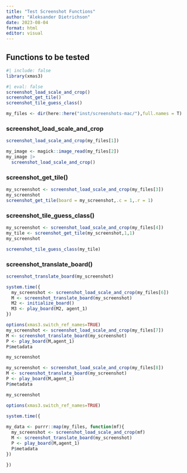 ```yaml
---
title: "Test Screenshot Functions"
author: "Aleksander Dietrichson"
date: 2023-08-04
format: html
editor: visual
---
```


## Functions to be tested

```r
#| include: false
library(xmas3)

```

```r
#| eval: false
screenshot_load_scale_and_crop()
screenshot_get_tile()
screenshot_tile_guess_class()
```

```r
my_files <- dir(here::here("inst/screenshots-mac/"),full.names = T)
```

### screenshot_load_scale_and_crop

```r
screenshot_load_scale_and_crop(my_files[1])
```

```r
my_image <- magick::image_read(my_files[2])
my_image |> 
  screenshot_load_scale_and_crop()
```

### screenshot_get_tile()

```r
my_screenshot <- screenshot_load_scale_and_crop(my_files[3])
my_screenshot
screenshot_get_tile(board = my_screenshot,.c = 1,.r = 1)
```

### screenshot_tile_guess_class()

```r
my_screenshot <- screenshot_load_scale_and_crop(my_files[4])
my_tile <- screenshot_get_tile(my_screenshot,1,1)
my_screenshot
```

```r
screenshot_tile_guess_class(my_tile)
```

### screenshot_translate_board()

```r
screenshot_translate_board(my_screenshot)
```


```r
system.time({
  my_screenshot <- screenshot_load_scale_and_crop(my_files[6])
  M <- screenshot_translate_board(my_screenshot)  
  M2 <- initialize_board()
  M3 <- play_board(M2, agent_1)
})

```


```r
options(xmas3.switch_ref_names=TRUE)
my_screenshot <- screenshot_load_scale_and_crop(my_files[7])
M <- screenshot_translate_board(my_screenshot)
P <- play_board(M,agent_1)
P$metadata
```


```r
my_screenshot
```

```r
my_screenshot <- screenshot_load_scale_and_crop(my_files[8])
M <- screenshot_translate_board(my_screenshot)
P <- play_board(M,agent_1)
P$metadata
```

```r
my_screenshot
```

```r
options(xmas3.switch_ref_names=TRUE)

system.time({
  
my_data <- purrr::map(my_files, function(mf){
  my_screenshot <- screenshot_load_scale_and_crop(mf)
  M <- screenshot_translate_board(my_screenshot)
  P <- play_board(M,agent_1)
  P$metadata
})

})
```

